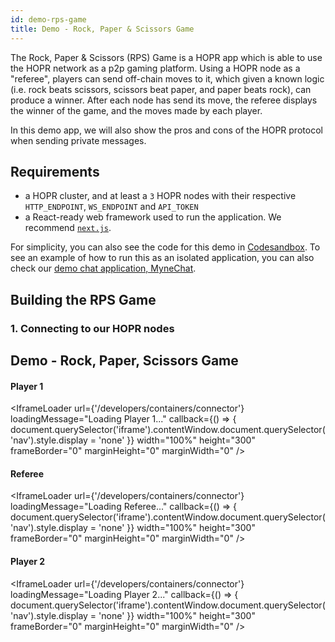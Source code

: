 ```yaml
---
id: demo-rps-game
title: Demo - Rock, Paper & Scissors Game
---
```



The Rock, Paper & Scissors (RPS) Game is a HOPR app which is able to use the HOPR network as a p2p gaming platform. Using a HOPR node
as a "referee", players can send off-chain moves to it, which given a known logic (i.e. rock beats scissors, scissors beat paper, and
paper beats rock), can produce a winner. After each node has send its move, the referee displays the winner of the game, and the moves
made by each player.

In this demo app, we will also show the pros and cons of the HOPR protocol when sending private messages.

## Requirements

- a HOPR cluster, and at least a `3` HOPR nodes with their respective `HTTP_ENDPOINT`, `WS_ENDPOINT` and `API_TOKEN`
- a React-ready web framework used to run the application. We recommend [`next.js`](https://nextjs.org/).

For simplicity, you can also see the code for this demo in [Codesandbox](https://codesandbox.io/s/hopr-demo-react-hello-world-yo0uc?file=/src/App.tsx).
To see an example of how to run this as an isolated application, you can also check our [demo chat application, MyneChat](https://github.com/hoprnet/myne-chat).

## Building the RPS Game

### 1. Connecting to our HOPR nodes

## Demo - Rock, Paper, Scissors Game

#### Player 1

<IframeLoader
  url={'/developers/containers/connector'}
  loadingMessage="Loading Player 1..."
  callback={() => {
    document.querySelector('iframe').contentWindow.document.querySelector('nav').style.display = 'none'
  }}
  width="100%"
  height="300"
  frameBorder="0"
  marginHeight="0"
  marginWidth="0"
/>

#### Referee

<IframeLoader
  url={'/developers/containers/connector'}
  loadingMessage="Loading Referee..."
  callback={() => {
    document.querySelector('iframe').contentWindow.document.querySelector('nav').style.display = 'none'
  }}
  width="100%"
  height="300"
  frameBorder="0"
  marginHeight="0"
  marginWidth="0"
/>

#### Player 2

<IframeLoader
  url={'/developers/containers/connector'}
  loadingMessage="Loading Player 2..."
  callback={() => {
    document.querySelector('iframe').contentWindow.document.querySelector('nav').style.display = 'none'
  }}
  width="100%"
  height="300"
  frameBorder="0"
  marginHeight="0"
  marginWidth="0"
/>